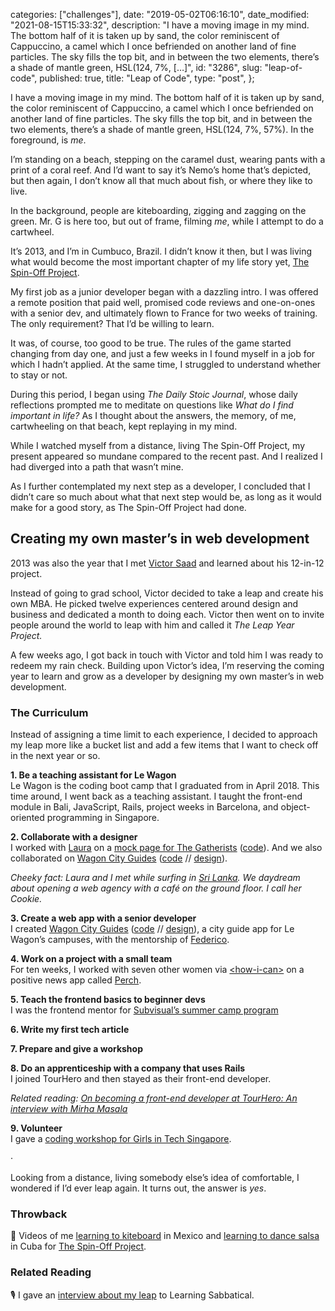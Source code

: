 
  categories: ["challenges"],
  date: "2019-05-02T06:16:10",
  date_modified: "2021-08-15T15:33:32",
  description:
    "I have a moving image in my mind. The bottom half of it is taken up by sand, the color reminiscent of Cappuccino, a camel which I once befriended on another land of fine particles. The sky fills the top bit, and in between the two elements, there’s a shade of mantle green, HSL(124, 7%, […]",
  id: "3286",
  slug: "leap-of-code",
  published: true,
  title: "Leap of Code",
  type: "post",
};


I have a moving image in my mind. The bottom half of it is taken up by sand, the color reminiscent of Cappuccino, a camel which I once befriended on another land of fine particles. The sky fills the top bit, and in between the two elements, there’s a shade of mantle green, HSL(124, 7%, 57%). In the foreground, is _me_.

I’m standing on a beach, stepping on the caramel dust, wearing pants with a print of a coral reef. And I’d want to say it’s Nemo’s home that’s depicted, but then again, I don’t know all that much about fish, or where they like to live.

In the background, people are kiteboarding, zigging and zagging on the green. Mr. G is here too, but out of frame, filming _me_, while I attempt to do a cartwheel.

It’s 2013, and I’m in Cumbuco, Brazil. I didn’t know it then, but I was living what would become the most important chapter of my life story yet, [The Spin-Off Project](/tsop).

My first job as a junior developer began with a dazzling intro. I was offered a remote position that paid well, promised code reviews and one-on-ones with a senior dev, and ultimately flown to France for two weeks of training. The only requirement? That I’d be willing to learn.

It was, of course, too good to be true. The rules of the game started changing from day one, and just a few weeks in I found myself in a job for which I hadn’t applied. At the same time, I struggled to understand whether to stay or not.

During this period, I began using _The Daily Stoic Journal_, whose daily reflections prompted me to meditate on questions like _What do I find important in life?_ As I thought about the answers, the memory, of me, cartwheeling on that beach, kept replaying in my mind.

While I watched myself from a distance, living The Spin-Off Project, my present appeared so mundane compared to the recent past. And I realized I had diverged into a path that wasn’t mine.

As I further contemplated my next step as a developer, I concluded that I didn’t care so much about what that next step would be, as long as it would make for a good story, as The Spin-Off Project had done.

## Creating my own master’s in web development

2013 was also the year that I met [Victor Saad](http://victorsaad.com/) and learned about his 12-in-12 project.

Instead of going to grad school, Victor decided to take a leap and create his own MBA. He picked twelve experiences centered around design and business and dedicated a month to doing each. Victor then went on to invite people around the world to leap with him and called it *The Leap Year Project.*

A few weeks ago, I got back in touch with Victor and told him I was ready to redeem my rain check. Building upon Victor’s idea, I’m reserving the coming year to learn and grow as a developer by designing my own master’s in web development.

### The Curriculum

Instead of assigning a time limit to each experience, I decided to approach my leap more like a bucket list and add a few items that I want to check off in the next year or so.

**1. Be a teaching assistant for Le Wagon**\
Le Wagon is the coding boot camp that I graduated from in April 2018. This time around, I went back as a teaching assistant. I taught the front-end module in Bali, JavaScript, Rails, project weeks in Barcelona, and object-oriented programming in Singapore.

**2. Collaborate with a designer**\
I worked with [Laura](https://www.lacromp.com/) on a [mock page for The Gatherists](https://mirhamasala.github.io/gatherists/) ([code](https://github.com/mirhamasala/gatherists)). And we also collaborated on [Wagon City Guides](https://github.com/mirhamasala/lw_city_guide) ([code](https://github.com/mirhamasala/lw_city_guide) // [design](<https://www.figma.com/file/bU6KtCjRsrnSN79THTTEvk/le-wagon-city-guide-(2.0)>)).

_Cheeky fact: Laura and I met while surfing in [Sri Lanka](/travel-archives#sri-lanka). We daydream about opening a web agency with a café on the ground floor. I call her Cookie._

**3. Create a web app with a senior developer**\
I created [Wagon City Guides](http://wagon-city-guides.herokuapp.com/) ([code](https://github.com/mirhamasala/lw_city_guide) // [design](<https://www.figma.com/file/bU6KtCjRsrnSN79THTTEvk/le-wagon-city-guide-(2.0)>)), a city guide app for Le Wagon’s campuses, with the mentorship of [Federico](https://kundeveloper.com/).

**4. Work on a project with a small team**\
For ten weeks, I worked with seven other women via [\<how-i-can>](http://howican.tech/) on a positive news app called [Perch](https://github.com/how-i-can/news).

**5. Teach the frontend basics to beginner devs**\
I was the frontend mentor for [Subvisual’s summer camp program](https://subvisual.com/blog/posts/apprenticeship-and-summer-camp-programs/)

**6. Write my first tech article**

**7. Prepare and give a workshop**

**8. Do an apprenticeship with a company that uses Rails**\
I joined TourHero and then stayed as their front-end developer.

_Related reading: [On becoming a front-end developer at TourHero: An interview with Mirha Masala](https://www.tourhero.com/en/magazine/life-at-tourhero/an-interview-with-mirha-masala-front-end-developer-at-tourhero/)_

**9. Volunteer**\
I gave a [coding workshop for Girls in Tech Singapore](https://www.eventbrite.com/e/code-your-landing-page-with-techtalk-girls-in-tech-and-le-wagon-singapore-tickets-103657592650).

·

Looking from a distance, living somebody else’s idea of comfortable, I wondered if I’d ever leap again. It turns out, the answer is _yes_.

<PostFooter title="More">

### Throwback

🎥 Videos of me [learning to kiteboard](https://www.youtube.com/watch?v=6rQuOY3UYq0) in Mexico and [learning to dance salsa](https://www.youtube.com/watch?v=r4Tc7S3ztps) in Cuba for [The Spin-Off Project](/tsop).

### Related Reading

🎙 I gave an [interview about my leap](https://learningsabbatical.org/profiles/mirha-masala.html) to Learning Sabbatical.

</PostFooter>
